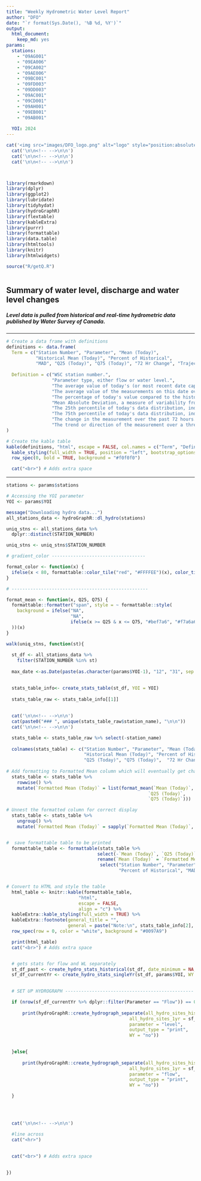 ```yaml
---
title: "Weekly Hydrometric Water Level Report"
author: "DFO"
date: "`r format(Sys.Date(), '%B %d, %Y')`"
output: 
  html_document:
    keep_md: yes
params: 
  stations: 
    - "09AG001"
    - "09EA006"
    - "09CA002"
    - "09AE006"
    - "09BC001"
    - "09FD003"
    - "09DD003"
    - "09AC001"
    - "09CD001"
    - "09AH001"
    - "09EB001"
    - "09AB001"
    
  YOI: 2024
---
```



```r

cat('<img src="images/DFO_logo.png" alt="logo" style="position:absolute; top:0; right:0; padding:10px;">')
  cat('\n\n<!-- -->\n\n')
  cat('\n\n<!-- -->\n\n')
  cat('\n\n<!-- -->\n\n')



library(rmarkdown)
library(dplyr)
library(ggplot2)
library(lubridate)
library(tidyhydat)
library(hydroGraphR)
library(flextable)
library(kableExtra)
library(purrr)
library(formattable)
library(data.table)
library(htmltools)
library(knitr)
library(htmlwidgets)

source("R/getQ.R")



```
## **Summary of water level, discharge and water level changes**

##### Level data is pulled from historical and real-time hydrometric data published by Water Survey of Canada.


---

```r

# Create a data frame with definitions
definitions <- data.frame(
  Term = c("Station Number", "Parameter", "Mean (Today)",
           "Historical Mean (Today)", "Percent of Historical",
           "MAD", "Q25 (Today)", "Q75 (Today)", "72 Hr Change", "Trajectory"),
  
  Definition = c("WSC station number.", 
                 "Parameter type, either flow or water level.",
                 "The average value of today's (or most recent date captured) measurements.",
                 "The average value of the measurements on this date over the historical period.",
                 "The percentage of today's value compared to the historical average.",
                 "Mean Absolute Deviation, a measure of variability from the historical mean.",
                 "The 25th percentile of today's data distribution, indicating that 25% of the data points are below this value.",
                 "The 75th percentile of today's data distribution, indicating that 75% of the data points are below this value.",
                 "The change in the measurement over the past 72 hours.",
                 "The trend or direction of the measurement over a three day period.")
)

# Create the kable table
kable(definitions, "html", escape = FALSE, col.names = c("Term", "Definition")) %>%
  kable_styling(full_width = TRUE, position = "left", bootstrap_options = "condensed") %>%
  row_spec(0, bold = TRUE, background = "#f0f0f0")

  cat("<br>") # Adds extra space

```

---

```r

stations <- params$stations

# Accessing the YOI parameter
YOI <- params$YOI

message("Downloading hydro data...")
all_stations_data <- hydroGraphR::dl_hydro(stations)

uniq_stns <- all_stations_data %>% 
  dplyr::distinct(STATION_NUMBER) 

uniq_stns <- uniq_stns$STATION_NUMBER


```



```r

# gradient_color -----------------------------------

format_color <- function(x) {
  ifelse(x < 80, formattable::color_tile("red", "#FFFFEE")(x), color_tile("#EEFFEF", "olivedrab")(x))
}

# ---------------------------------------------------

format_mean <- function(x, Q25, Q75) {
  formattable::formatter("span", style = ~ formattable::style(
    background = ifelse("NA", 
                        "NA", 
                        ifelse(x >= Q25 & x <= Q75, "#bef7a6", "#f7a6a6"))
  ))(x)
}


```

``` r


walk(uniq_stns, function(st){
  
  st_df <- all_stations_data %>% 
    filter(STATION_NUMBER %in% st)
  
  max_date <-as.Date(paste(as.character(params$YOI-1), "12", "31", sep = "-"))
  

  stats_table_info<- create_stats_table(st_df, YOI = YOI)
  
  stats_table_raw <- stats_table_info[[1]]
  
  
  cat('\n\n<!-- -->\n\n')
  cat(paste0("### ", unique(stats_table_raw$station_name), "\n\n"))
  cat('\n\n<!-- -->\n\n')

  stats_table <- stats_table_raw %>% select(-station_name)
  
  colnames(stats_table) <- c("Station Number", "Parameter", "Mean (Today)",
                             "Historical Mean (Today)", "Percent of Historical", "MAD",
                             "Q25 (Today)", "Q75 (Today)",  "72 Hr Change", "Trajectory")
  
# Add formatting to Formatted Mean column which will eventually get changed to Historical Mean
  stats_table <- stats_table %>%
    rowwise() %>%
    mutate(`Formatted Mean (Today)` = list(format_mean(`Mean (Today)`,
                                                     `Q25 (Today)`,
                                                     `Q75 (Today)`)))

# Unnest the formatted column for correct display
  stats_table <- stats_table %>% 
    ungroup() %>%
    mutate(`Formatted Mean (Today)` = sapply(`Formatted Mean (Today)`, as.character))


#  save formattable table to be printed
  formattable_table <- formattable(stats_table %>% 
                                  select(-`Mean (Today)`, `Q25 (Today)`, `Q75 (Today)`) %>%
                                  rename(`Mean (Today)` = `Formatted Mean (Today)`) %>%
                                   select("Station Number", "Parameter", "Mean (Today)", "Historical Mean (Today)",
                                          "Percent of Historical", "MAD", "Q25 (Today)", "Q75 (Today)",  "72 Hr Change", "Trajectory"))


# Convert to HTML and style the table
  html_table <- knitr::kable(formattable_table,
                           "html",
                           escape = FALSE, 
                           align = "c") %>%
  kableExtra::kable_styling(full_width = TRUE) %>%
  kableExtra::footnote(general_title = "", 
                       general = paste("Note:\n", stats_table_info[2], "\n   ", stats_table_info[3])) %>%
  row_spec(row = 0, color = "white", background = "#0097A9") 

  print(html_table)
  cat("<br>") # Adds extra space


  # gets stats for flow and WL separately 
  st_df_past <- create_hydro_stats_historical(st_df, date_minimum = NA, date_maximum = max_date)
  sf_df_currentYr <- create_hydro_stats_singleYr(st_df, params$YOI, WY = "no")

  
  # SET UP HYDROGRAPH ------------------------------------------------

  if (nrow(sf_df_currentYr %>% dplyr::filter(Parameter == "Flow")) == 0){
    
      print(hydroGraphR::create_hydrograph_separate(all_hydro_sites_historical = st_df_past,
                                              all_hydro_sites_1yr = sf_df_currentYr, 
                                              parameter = "level",
                                              output_type = "print", 
                                              WY = "no"))

    
  }else{
    
      print(hydroGraphR::create_hydrograph_separate(all_hydro_sites_historical = st_df_past,
                                              all_hydro_sites_1yr = sf_df_currentYr, 
                                              parameter = "flow",
                                              output_type = "print",
                                              WY = "no"))

  }
  
  


  cat('\n\n<!-- -->\n\n')

  #line across
  cat("<hr>")
  
    
  cat("<br>") # Adds extra space

    
})


```









